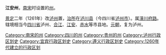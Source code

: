 '''江安州'''，[[南宋|南宋]]时设置的[[州|州]]。

[[景定|景定]]二年（1261年）改[[泸州_(古代)|泸州]]置，[[治所|治所]]在[[泸川县|泸川县]]（今四川省[[泸州市|泸州市]]）。属[[潼川府路|潼川府路]]。辖境相当今[[四川省|四川省]]泸州、[[合江县|合江]]、[[江安县|江安]]、[[赤水市|赤水]]等市县地。[[元朝|元朝]]，复为泸州。
 
{{南宋行政区划|nocat}}
{{南宋行政区划小作品}}
[[Category:南宋的州|Category:南宋的州]] 
[[Category:四川的州|Category:四川的州]]
[[Category:贵州的州|Category:贵州的州]]
[[Category:泸州行政区划史|Category:泸州行政区划史]]
[[Category:宜宾行政区划史|Category:宜宾行政区划史]]
[[Category:遵义行政区划史|Category:遵义行政区划史]]
[[Category:1260年代建立的行政区划|Category:1260年代建立的行政区划]]